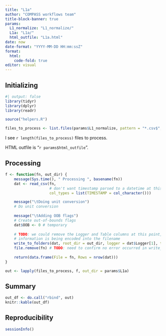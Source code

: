 ```yaml
---
title: "L1a"
author: "COMPASS workflows team"
title-block-banner: true
params:
  L1_normalize: "L1_normalize/"
  L1a: "L1a/"
  html_outfile: "L1a.html"
date: now
date-format: "YYYY-MM-DD HH:mm:ssZ"
format: 
  html:
    code-fold: true
editor: visual
---
```


## Initializing

```r
#| output: false
library(tidyr)
library(dplyr)
library(readr)

source("helpers.R")

files_to_process <- list.files(params$L1_normalize, pattern = "*.csv$", full.names = TRUE)
```

I see `r length(files_to_process)` files to process.

HTML outfile is "`r params$html_outfile`".

## Processing

```r
f <- function(fn, out_dir) {
    message(Sys.time(), " Processing ", basename(fn))
    dat <- read_csv(fn, 
                    # don't want timestamp parsed to a datetime at this point
                    col_types = list(TIMESTAMP = col_character()))

    message("\tDoing unit conversion")
    # Do unit conversion
    
    message("\tAdding OOB flags")
    # Create out-of-bounds flags
    dat$OOB <- 0 # temporary
    
    # TODO: we could remove the Logger and Table columns at this point, as the 
    # information is being encoded into the filename
    write_to_folders(dat, root_dir = out_dir, logger = dat$Logger[1], table = dat$Table[1])
    file.remove(fn) # TODO: need to confirm no error occurred in write_to_folders
    
    return(data.frame(File = fn, Rows = nrow(dat)))
}

out <- lapply(files_to_process, f, out_dir = params$L1a)
```

## Summary

```r
out_df <- do.call("rbind", out)
knitr::kable(out_df)
```

## Reproducibility

```r
sessionInfo()
```

